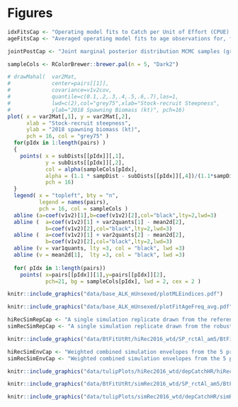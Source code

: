 # Figures

```r

idxFitsCap <- "Operating model fits to Catch per Unit of Effort (CPUE) indices (kg/trap) from the commercial trap fishery (Trap, top), standardized sablefish survey (Std., middle), and stratified random sablefish survey (StRS, bottom). Points show observations scaled by catchability, and lines show operating model vulnerable biomass."
ageFitsCap <- "Averaged operating model fits to age observations for, from top to bottom, the commercial trap fishery (Trap), commercial trawl fishery (Trawl), standardized survey (Std.), and stratified random survey (StRS). Grey bars are the average proportion of age observations, and the points joined with a line show the average expected distribution of age observations in the operating model. Averages are taken over the years with observations."

jointPostCap <- "Joint marginal posterior distribution MCMC samples (grey dots) for stock-recruit steepness ($h$) and spawning biomass in 2018 ($B_{2018}$). Dashed lines indicate the mean, 10th and 90th percentiles of each marginal distribution, with the percentiles of the spawning biomass distribution adjusted to match the regression line between the two marginal distributions. Coloured dots with black borders at the intersections of selected percentiles are the sample centres for the 5 productivity/biomass operating model scenarios, with the coloured posterior MCMC samples showing the set of all points within a Mahalanobis distance of .6 from the centre of the same colour."

```

```r


sampleCols <- RColorBrewer::brewer.pal(n = 5, "Dark2")

# drawMahal(  var2Mat,
#             center=pairs[[1]],
#             covariance=v1v2cov,
#             quantile=c(0.1,.2,.3,.4,.5,.6,.7),las=1,
#             lwd=c(2),col="grey75",xlab="Stock-recruit Steepness",
#             ylab="2018 Spawning Biomass (kt)", pch=16)
plot( x = var2Mat[,1], y = var2Mat[,2],
      xlab = "Stock-recruit steepness",
      ylab = "2018 spawning biomass (kt)",
      pch = 16, col = "grey75" )
  for(pIdx in 1:length(pairs) )
  {
    points( x = subDists[[pIdx]][,1], 
            y = subDists[[pIdx]][,2], 
            col = alpha(sampleCols[pIdx],
            alpha = (1.1 * sampDist - subDists[[pIdx]][,4])/(1.1*sampDist)),
            pch = 16)
  }
  legend( x = "topleft", bty = "n",
          legend = names(pairs),
          pch = 16, col = sampleCols )
  abline (a=coef(v1v2)[1],b=coef(v1v2)[2],col="black",lty=2,lwd=3)
  abline (  a=coef(v1v2)[1] + var2quants[1] - mean2d[2],
            b=coef(v1v2)[2],col="black",lty=2,lwd=3)
  abline (  a=coef(v1v2)[1] + var2quants[2] - mean2d[2],
            b=coef(v1v2)[2],col="black",lty=2,lwd=3)
  abline (v = var1quants, lty =3, col = "black", lwd =3)
  abline (v = mean2d[1],  lty =3, col = "black", lwd =3)
  
  for( pIdx in 1:length(pairs))
    points( x=pairs[[pIdx]][1],y=pairs[[pIdx]][2], 
            pch=21, bg = sampleCols[pIdx], lwd = 2, cex = 2 )

```



```r
knitr::include_graphics("data/base_ALK_mUnsexed/plotMLEindices.pdf")
```

\newpage

```r
knitr::include_graphics("data/base_ALK_mUnsexed/plotFitAgeFreq_avg.pdf")
```

\newpage


\newpage

\blandscape
```r
hiRecSimRepCap <- "A single simulation replicate drawn from the reference set of operating models with the high estimated 2015 year class. The top row of panels show the spawning biomass (red line), legal biomass (black dashed line), and surplus production model estimated biomass (green and grey lines) when estimated as part of an MP. The middle row shows the legal (black solid line) and sub-legal (blue dotted line) harvest rates, and the bottom row shows the OM recruitments (black line with orange points)."
simRecSimRepCap <- "A single simulation replicate drawn from the robustness set of operating models with a stochastically simulated 2015 year class. The top row of panels show the spawning biomass (red line), legal biomass (black dashed line), and surplus production model estimated biomass (green and grey lines) when estimated as part of an MP. The middle row shows the legal (black solid line) and sub-legal (blue dotted line) harvest rates, and the bottom row shows the OM recruitments (black line with orange points)."
```

```r
knitr::include_graphics("data/BtFitUtRt/hiRec2016_wtd/SP_rctAl_am5/BtFitUtRt_rep13.pdf")
```

\newpage

```r
hiRecSimEnvCap <- "Weighted combined simulation envelopes from the 5 productivity and biomass operating models in the reference recruitment scenario, showing management procedures that applied the recent allocation of discarding, and amortized overages over 5 years. The top row shows projected biomass relative to unfished, the second row shows the landed catch, and the bottom row shows the legal harvest rate."
simRecSimEnvCap <- "Weighted combined simulation envelopes from the 5 productivity and biomass operating models in the robustness recruitment scenario, showing management procedures that applied the recent allocation of discarding, and amortized overages over 5 years. The top row shows projected biomass relative to unfished, the second row shows the landed catch, and the bottom row shows the legal harvest rate."
```

```r
knitr::include_graphics("data/tulipPlots/hiRec2016_wtd/depCatchHR/hiRec2016_wtd_depCatchHR_SP_rctAl_am5.pdf")
```

\newpage

```r
knitr::include_graphics("data/BtFitUtRt/simRec2016_wtd/SP_rctAl_am5/BtFitUtRt_rep13.pdf")
```


\newpage

```r
knitr::include_graphics("data/tulipPlots/simRec2016_wtd/depCatchHR/simRec2016_wtd_depCatchHR_SP_rctAl_am5.pdf")
```

<!-- \newpage

```r
hiRecGearValCap <- "Simulation envelopes showing the effect of at-sea-release regulations by commercial sector under the reference recruitment scenario. Envelopes show decreasing restrictiveness of juvenile release caps from left to right. The top row shows the total available catch, the second row shows release overages as a percentage of the TAC, the third row shows the value of the landed catch, and the bottom row shows the value of released fish."
simRecGearValCap <- "Simulation envelopes showing the effect of at-sea-release regulations by commercial sector under the robustness recruitment scenario. Envelopes show decreasing restrictiveness of juvenile release caps from left to right. The top row shows the total available catch, the second row shows release overages as a percentage of the TAC, the third row shows the value of the landed catch, and the bottom row shows the value of released fish."
```

```r
knitr::include_graphics("data/tulipPlots/hiRec2016_wtd/TAC_overage_Val/hiRec2016_wtd_TacOverVal_SP_hstAl_am5.pdf")
```

\newpage

```r
knitr::include_graphics("data/tulipPlots/simRec2016_wtd/TAC_overage_Val/simRec2016_wtd_TacOverVal_SP_hstAl_am5.pdf")
```
 -->
\elandscape





